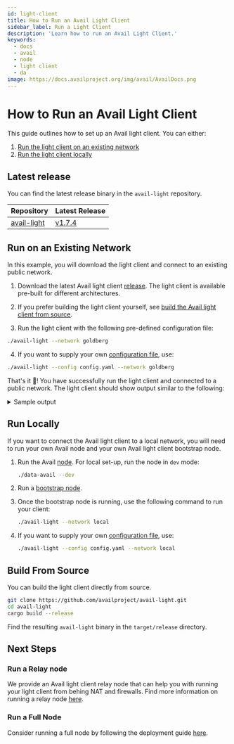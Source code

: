 ```yaml
---
id: light-client
title: How to Run an Avail Light Client
sidebar_label: Run a Light Client
description: 'Learn how to run an Avail Light Client.'
keywords:
  - docs
  - avail
  - node
  - light client
  - da
image: https://docs.availproject.org/img/avail/AvailDocs.png
---
```


# How to Run an Avail Light Client

This guide outlines how to set up an Avail light client. You can either:

1. [<ins>Run the light client on an existing network</ins>](#run-on-an-existing-network)
2. [<ins>Run the light client locally</ins>](#run-locally)

## Latest release

You can find the latest release binary in the `avail-light` repository.

| Repository                                                            | Latest Release                                                                       |
| --------------------------------------------------------------------- | ------------------------------------------------------------------------------------ |
| [<ins>avail-light</ins>](https://github.com/availproject/avail-light) | [<ins>v1.7.4</ins>](https://github.com/availproject/avail-light/releases/tag/v1.7.4) |

## Run on an Existing Network

In this example, you will download the light client and connect to an existing public network.

1. Download the latest Avail light client [<ins>release</ins>](https://github.com/availproject/avail-light/releases/). The light client is available pre-built for different architectures.

2. If you prefer building the light client yourself, see [<ins>build the Avail light client from source</ins>](#build-the-avail-light-client-from-source).

3. Run the light client with the following pre-defined configuration file:

```bash
./avail-light --network goldberg
```

4. If you want to supply your own [<ins>configuration file</ins>](https://github.com/availproject/avail-light#configuration-reference), use:

```bash
./avail-light --config config.yaml --network goldberg
```

That's it 🎉! You have successfully run the light client and connected to a public network. The light client should show output similar to the following:

<details className="border p-3 rounded-md bg-[#EFF6FF] border-[#] hover:!bg-[#EFF6FF]">
<summary> Sample output </summary>

The client output should look like this:

```shell
2023-06-04T02:56:31.871284Z  INFO avail_light::telemetry: Metrics server on http://0.0.0.0:9520/metrics
2023-06-04T02:56:31.884271Z  INFO avail_light::http: RPC running on http://127.0.0.1:7000
2023-06-04T02:56:31.884386Z  INFO avail_light::network: Local peer id: PeerId("12D3KooWQ77VEayXfSPWcj6ucAGcjZRTL8ANmtjsuULoyToGSBoo"). Public key: Ed25519(PublicKey(compressed): d44de4113b372855a655f1675325379705aa7a273698194e8e6814dab7791a).
2023-06-04T02:56:31.884605Z  INFO Server::run{addr=127.0.0.1:7000}: warp::server: listening on http://127.0.0.1:7000
2023-06-04T02:56:31.892181Z  INFO avail_light::network::event_loop: Local node is listening on "/ip4/127.0.0.1/udp/37000/quic-v1"
2023-06-04T02:56:31.892487Z  INFO avail_light: Bootstraping the DHT with bootstrap nodes...
2023-06-04T02:56:31.892487Z  INFO avail_light::network::event_loop: Local node is listening on "/ip4/192.168.1.146/udp/37000/quic-v1"
2023-06-04T02:56:31.892540Z  INFO avail_light::network::event_loop: Local node is listening on "/ip4/127.0.0.1/tcp/37000"
2023-06-04T02:56:31.892745Z  INFO avail_light::network::event_loop: Local node is listening on "/ip4/192.168.1.146/tcp/37000"
2023-06-04T02:56:42.220179Z  INFO avail_light::rpc: Connection established to the node: wss://goldberg.avail.tools:443/ws <v1.6.0-99b85257d6b/data-avail/9>
2023-06-04T02:56:42.444576Z  INFO avail_light::light_client: Starting light client...
2023-06-04T02:56:43.453935Z  INFO avail_light::subscriptions: Received finalized block header header.number=2074
2023-06-04T02:56:43.455236Z  INFO avail_light::light_client: Processing finalized block block_number=2074 block_delay=0
2023-06-04T02:56:43.456055Z  INFO avail_light::light_client: Random cells generated: 4 block_number=2074 cells_requested=4
2023-06-04T02:56:43.617885Z  INFO avail_light::light_client: Number of cells fetched from DHT: 0 block_number=2074 cells_from_dht=0
2023-06-04T02:56:43.820098Z  INFO avail_light::light_client: Number of cells fetched from RPC: 4 block_number=2074 cells_from_rpc=4
2023-06-04T02:56:43.889260Z  INFO avail_light::light_client: Completed 4 verification rounds in 	433.968ms block_number=2074
2023-06-04T02:56:43.889395Z  INFO avail_light::light_client: Confidence factor: 93.75 block_number=2074 confidence=93.75
2023-06-04T02:56:43.889495Z  INFO avail_light::light_client: Partition cells received. Time elapsed: 	0ns block_number=2074 partition_retrieve_time_elapsed=0.0 partition_cells_fetched=4
2023-06-04T02:56:44.050133Z  INFO avail_light::light_client: DHT PUT operation success rate: inf block_number=2074
2023-06-04T02:56:44.050211Z  INFO avail_light::light_client: 4 cells inserted into DHT. Time elapsed: 	160.697ms block_number=2074 partition_dht_insert_time_elapsed=0.160697
```

</details>

## Run Locally

If you want to connect the Avail light client to a local network, you will need to run your own Avail node and your own Avail light client bootstrap node.

1. Run the Avail [<ins>node</ins>](/docs/operate-a-node/run-a-full-node/full-node/0020-full-node-binaries). For local set-up, run the node in `dev` mode:

   ```bash
   ./data-avail --dev
   ```

2. Run a [<ins>bootstrap node</ins>](/docs/operate-a-node/run-a-full-node/0050-bootstrap-node).

3. Once the bootstrap node is running, use the following command to run your client:

   ```bash
   ./avail-light --network local
   ```

4. If you want to supply your own [<ins>configuration file</ins>](https://github.com/availproject/avail-light#configuration-reference), use:
   ```bash
   ./avail-light --config config.yaml --network local
   ```

## Build From Source

You can build the light client directly from source.

```sh
git clone https://github.com/availproject/avail-light.git
cd avail-light
cargo build --release
```

Find the resulting `avail-light` binary in the `target/release` directory.

## Next Steps

### Run a Relay node

We provide an Avail light client relay node that can help you with running your light client from behing NAT and firewalls. Find more information on running a relay node [<ins>here</ins>](/docs/operate-a-node/run-a-full-node/0060-relay-node).

### Run a Full Node

Consider running a full node by following the deployment guide [<ins>here</ins>](/docs/operate-a-node/run-a-full-node/full-node/0020-full-node-binaries).
